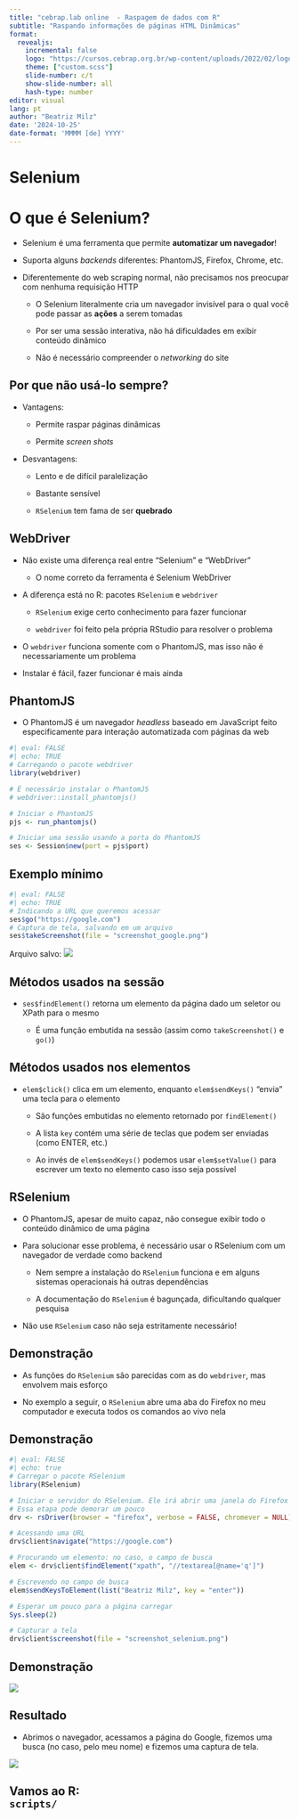 ```yaml
---
title: "cebrap.lab online  - Raspagem de dados com R"
subtitle: "Raspando informações de páginas HTML Dinâmicas"
format:
  revealjs:
    incremental: false
    logo: "https://cursos.cebrap.org.br/wp-content/uploads/2022/02/logo-nav.png"
    theme: ["custom.scss"]
    slide-number: c/t
    show-slide-number: all
    hash-type: number
editor: visual
lang: pt
author: "Beatriz Milz"
date: '2024-10-25'
date-format: 'MMMM [de] YYYY'
---
```


# Selenium


# O que é Selenium?

- Selenium é uma ferramenta que permite **automatizar um navegador**!

- Suporta alguns _backends_ diferentes: PhantomJS, Firefox, Chrome, etc.

- Diferentemente do web scraping normal, não precisamos nos preocupar com
nenhuma requisição HTTP

  - O Selenium literalmente cria um navegador invisível para o qual você pode
  passar as **ações** a serem tomadas
  
  - Por ser uma sessão interativa, não há dificuldades em exibir conteúdo
  dinâmico

  - Não é necessário compreender o _networking_ do site
  

## Por que não usá-lo sempre?

- Vantagens:
  
  - Permite raspar páginas dinâmicas
  
  - Permite _screen shots_

- Desvantagens:
  
  - Lento e de difícil paralelização
  
  - Bastante sensível
  
  - `RSelenium` tem fama de ser **quebrado**


## WebDriver

- Não existe uma diferença real entre "Selenium" e "WebDriver"

  - O nome correto da ferramenta é Selenium WebDriver

- A diferença está no R: pacotes `RSelenium` e `webdriver`

  - `RSelenium` exige certo conhecimento para fazer funcionar
  
  - `webdriver` foi feito pela própria RStudio para resolver o problema

- O `webdriver` funciona somente com o PhantomJS, mas isso não é necessariamente
um problema

- Instalar é fácil, fazer funcionar é mais ainda


## PhantomJS

- O PhantomJS é um navegador _headless_ baseado em JavaScript feito especificamente para interação automatizada com páginas da web

```r
#| eval: FALSE
#| echo: TRUE
# Carregando o pacote webdriver
library(webdriver)

# É necessário instalar o PhantomJS
# webdriver::install_phantomjs()

# Iniciar o PhantomJS
pjs <- run_phantomjs()

# Iniciar uma sessão usando a porta do PhantomJS
ses <- Session$new(port = pjs$port)
```


## Exemplo mínimo


```r
#| eval: FALSE
#| echo: TRUE
# Indicando a URL que queremos acessar
ses$go("https://google.com")
# Captura de tela, salvando em um arquivo
ses$takeScreenshot(file = "screenshot_google.png")
```

Arquivo salvo:
![](screenshot_google.png)


## Métodos usados na sessão

- `ses$findElement()` retorna um elemento da página dado um seletor ou XPath para o mesmo

  - É uma função embutida na sessão (assim como `takeScreenshot()` e `go()`)

## Métodos usados nos elementos

- `elem$click()` clica em um elemento, enquanto `elem$sendKeys()` "envia" uma tecla para o elemento

  - São funções embutidas no elemento retornado por `findElement()`

  - A lista `key` contém uma série de teclas que podem ser enviadas (como ENTER, etc.)
  
  - Ao invés de `elem$sendKeys()` podemos usar `elem$setValue()` para escrever um texto no elemento caso isso seja possível



## RSelenium

- O PhantomJS, apesar de muito capaz, não consegue exibir todo o conteúdo dinâmico de uma página

- Para solucionar esse problema, é necessário usar o RSelenium com um navegador de verdade como backend

  - Nem sempre a instalação do `RSelenium` funciona e em alguns sistemas operacionais há outras dependências
  
  - A documentação do `RSelenium` é bagunçada, dificultando qualquer pesquisa

  
- Não use `RSelenium` caso não seja estritamente necessário!


## Demonstração

- As funções do `RSelenium` são parecidas com as do `webdriver`, mas envolvem mais esforço

- No exemplo a seguir, o `RSelenium` abre uma aba do Firefox no meu computador e executa todos os comandos ao vivo nela

## Demonstração

```r
#| eval: FALSE
#| echo: true
# Carregar o pacote RSelenium
library(RSelenium)

# Iniciar o servidor do RSelenium. Ele irá abrir uma janela do Firefox
# Essa etapa pode demorar um pouco
drv <- rsDriver(browser = "firefox", verbose = FALSE, chromever = NULL)

# Acessando uma URL
drv$client$navigate("https://google.com")

# Procurando um elemento: no caso, o campo de busca
elem <- drv$client$findElement("xpath", "//textarea[@name='q']")

# Escrevendo no campo de busca
elem$sendKeysToElement(list("Beatriz Milz", key = "enter"))

# Esperar um pouco para a página carregar
Sys.sleep(2)

# Capturar a tela
drv$client$screenshot(file = "screenshot_selenium.png")
```


## Demonstração

![](selenium.gif)

## Resultado
- Abrimos o navegador, acessamos a página do Google, fizemos uma busca (no caso, pelo meu nome) e fizemos uma captura de tela.

![](screenshot_selenium.png)


## Vamos ao R: <BR> `scripts/` {.middle .center}
